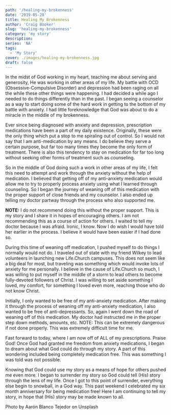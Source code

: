 ```yaml
---
path: '/healing-my-brokenness'
date: '2019-05-28'
title: Healing My Brokenness
author: 'Craig Booker'
slug: 'healing-my-brokenness'
category: 'my story'
description:
series: 'NA'
tags:
  - 'My Story'
cover: ./images/healing-my-brokenness.jpg
draft: false
---
```


In the midst of God working in my heart, teaching me about serving and generosity, He was working in other areas of my life. My battle with OCD (Obsessive-Compulsive Disorder) and depression had been raging on all the while these other things were happening. I had decided a while ago I needed to do things differently than in the past. I began seeing a counselor as a way to start doing some of the hard work in getting to the bottom of my battle with anxiety. I had little foreknowledge that God was about to do a miracle in the middle of my brokenness.

Ever since being diagnosed with anxiety and depression, prescription medications have been a part of my daily existence. Originally, these were the only thing which put a stop to me spiraling out of control. So I would not say that I am anti-medication by any means. I do believe they serve a certain purpose, but far too many times they become the only form of treatment. There is also this tendency to stay on medication for far too long without seeking other forms of treatment such as counseling.

So in the middle of God doing such a work in other areas of my life, I felt this need to attempt and work through the anxiety without the help of medication. I believed that getting off of my anti-anxiety medication would allow me to try to properly process anxiety using what I learned through counseling. So I began the journey of weaning off of this medication with the proper support of close friends and my counselor. I also ended up telling my doctor partway through the process who also supported me.

**NOTE:** I do not recommend doing this without the proper support. This is my story and I share it in hopes of encouraging others. I am not recommending this as a course of action for others. I waited to tell my doctor because I was afraid. Ironic, I know. Now I do wish I would have told her earlier in the process. I believe it would have been easier if I had done so.

During this time of weaning off medication, I pushed myself to do things I normally would not do. I traveled out of state with my friend Wilkey to lead volunteers in launching new Life.Church campuses. This does not seem like a big deal for most, but traveling was something which would invoke lots of anxiety for me personally. I believe in the cause of Life.Church so much, I was willing to put myself in the middle of a storm to lead others to become fully-devoted followers of Christ. I was willing to set aside something I loved, my comfort, for something I loved even more, reaching those who do not know Christ.

Initially, I only wanted to be free of my anti-anxiety medication. After making it through the process of weaning off my anti-anxiety medication, I also wanted to be free of anti-depressants. So, again I went down the road of weaning off of this medication. My doctor had instructed me in the proper step down methods, amounts, etc. NOTE: This can be extremely dangerous if not done properly. This was extremely difficult time for me.

Fast forward to today, where I am now off of ALL of my prescriptions. Praise God! Once God had granted me freedom from anxiety medications, I began to dream about what God could do through my story. A part of this wondering included being completely medication free. This was something I was told was not possible.

Knowing that God could use my story as a means of hope for others pushed me even more. I began to surrender my story so God could tell (His) story through the lens of my life. Once I got to this point of surrender, everything else begin to snowball, in a God way. This past weekend I celebrated my six month anniversary for being medication free! Here I am continuing to tell my story, in hope that (His) story may be made known to all.

Photo by Aarón Blanco Tejedor on Unsplash

